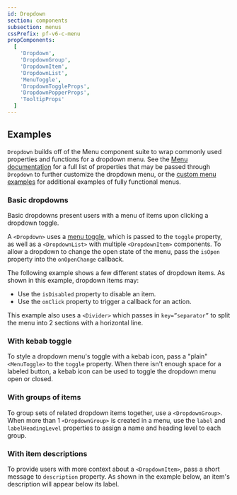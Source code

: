 ```yaml
---
id: Dropdown
section: components
subsection: menus
cssPrefix: pf-v6-c-menu
propComponents:
  [
    'Dropdown',
    'DropdownGroup',
    'DropdownItem',
    'DropdownList',
    'MenuToggle',
    'DropdownToggleProps',
    'DropdownPopperProps',
    'TooltipProps'
  ]
---
```



## Examples

`Dropdown` builds off of the Menu component suite to wrap commonly used properties and functions for a dropdown menu. See the [Menu documentation](/components/menus/menu) for a full list of properties that may be passed through `Dropdown` to further customize the dropdown menu, or the [custom menu examples](/components/menus/custom-menus) for additional examples of fully functional menus.

### Basic dropdowns

Basic dropdowns present users with a menu of items upon clicking a dropdown toggle.

A `<Dropdown>` uses a [menu toggle](/components/menus/menu-toggle), which is passed to the `toggle` property, as well as a `<DropdownList>` with multiple `<DropdownItem>` components. To allow a dropdown to change the open state of the menu, pass the `isOpen` property into the `onOpenChange` callback.

The following example shows a few different states of dropdown items. As shown in this example, dropdown items may:

- Use the `isDisabled` property to disable an item.
- Use the `onClick` property to trigger a callback for an action.

This example also uses a `<Divider>` which passes in `key=”separator”` to split the menu into 2 sections with a horizontal line.



<LiveExample src={DropdownBasic} />

### With kebab toggle

To style a dropdown menu's toggle with a kebab icon, pass a "plain" `<MenuToggle>` to the `toggle` property. When there isn't enough space for a labeled button, a kebab icon can be used to toggle the dropdown menu open or closed.



<LiveExample src={DropdownWithKebabToggle} />

### With groups of items

To group sets of related dropdown items together, use a `<DropdownGroup>`. When more than 1 `<DropdownGroup>` is created in a menu, use the `label` and `labelHeadingLevel` properties to assign a name and heading level to each group.



<LiveExample src={DropdownWithGroups} />

### With item descriptions

To provide users with more context about a `<DropdownItem>`, pass a short message to `description` property. As shown in the example below, an item's description will appear below its label.



<LiveExample src={DropdownWithDescriptions} />
